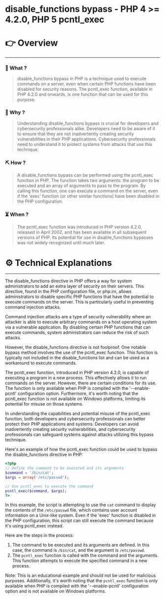 # disable_functions bypass - PHP 4 >= 4.2.0, PHP 5 pcntl_exec


# 👉 Overview

---

### 👀 What ?

> disable_functions bypass in PHP is a technique used to execute commands on a server, even when certain PHP functions have been disabled for security reasons. The pcntl_exec function, available in PHP 4.2.0 and onwards, is one function that can be used for this purpose.
> 

### 🧐 Why ?

> Understanding disable_functions bypass is crucial for developers and cybersecurity professionals alike. Developers need to be aware of it to ensure that they are not inadvertently creating security vulnerabilities in their PHP applications. Cybersecurity professionals need to understand it to protect systems from attacks that use this technique.
> 

### ⛏️ How ?

> A disable_functions bypass can be performed using the pcntl_exec function in PHP. The function takes two arguments: the program to be executed and an array of arguments to pass to the program. By calling this function, one can execute a command on the server, even if the 'exec' function (or other similar functions) have been disabled in the PHP configuration.
> 

### ⏳ When ?

> The pcntl_exec function was introduced in PHP version 4.2.0, released in April 2002, and has been available in all subsequent versions of PHP. Its potential for use in disable_functions bypasses was not widely recognized until much later.
> 

# ⚙️ Technical Explanations

---

The disable_functions directive in PHP offers a way for system administrators to add an extra layer of security on their servers. This directive, found in the PHP configuration file, or php.ini, allows administrators to disable specific PHP functions that have the potential to execute commands on the server. This is particularly useful in preventing command injection attacks.

Command injection attacks are a type of security vulnerability where an attacker is able to execute arbitrary commands on a host operating system via a vulnerable application. By disabling certain PHP functions that can execute commands, system administrators can reduce the risk of such attacks.

However, the disable_functions directive is not foolproof. One notable bypass method involves the use of the pcntl_exec function. This function is typically not included in the disable_functions list and can be used as a workaround to execute commands.

The pcntl_exec function, introduced in PHP version 4.2.0, is capable of executing a program in a new process. This effectively allows it to run commands on the server. However, there are certain conditions for its use. The function is only available when PHP is compiled with the '--enable-pcntl' configuration option. Furthermore, it's worth noting that the pcntl_exec function is not available on Windows platforms, limiting its potential for misuse on those systems.

In understanding the capabilities and potential misuse of the pcntl_exec function, both developers and cybersecurity professionals can better protect their PHP applications and systems. Developers can avoid inadvertently creating security vulnerabilities, and cybersecurity professionals can safeguard systems against attacks utilizing this bypass technique.

Here's an example of how the pcntl_exec function could be used to bypass the disable_functions directive in PHP:

```php
<?php
// Define the command to be executed and its arguments
$command = '/bin/cat';
$args = array('/etc/passwd');

// Use pcntl_exec to execute the command
pcntl_exec($command, $args);
?>

```

In this example, the script is attempting to use the `cat` command to display the contents of the `/etc/passwd` file, which contains user account information on a Unix-like system. Even if the 'exec' function is disabled in the PHP configuration, this script can still execute the command because it's using pcntl_exec instead.

Here are the steps in the process:

1. The command to be executed and its arguments are defined. In this case, the command is `/bin/cat`, and the argument is `/etc/passwd`.
2. The `pcntl_exec` function is called with the command and the arguments. This function attempts to execute the specified command in a new process.

Note: This is an educational example and should not be used for malicious purposes. Additionally, it's worth noting that the `pcntl_exec` function is only available when PHP is compiled with the '--enable-pcntl' configuration option and is not available on Windows platforms.
